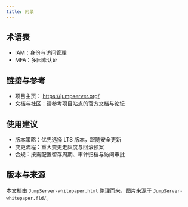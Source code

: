 ```yaml
---
title: 附录
---
```


## 术语表

- IAM：身份与访问管理
- MFA：多因素认证

## 链接与参考

- 项目主页： https://jumpserver.org/
- 文档与社区：请参考项目站点的官方文档与论坛

## 使用建议

- 版本策略：优先选择 LTS 版本，跟随安全更新
- 变更流程：重大变更走灰度与回滚预案
- 合规：按需配置留存周期、审计归档与访问审批

## 版本与来源

本文档由 `JumpServer-whitepaper.html` 整理而来，图片来源于 `JumpServer-whitepaper.fld/`。
